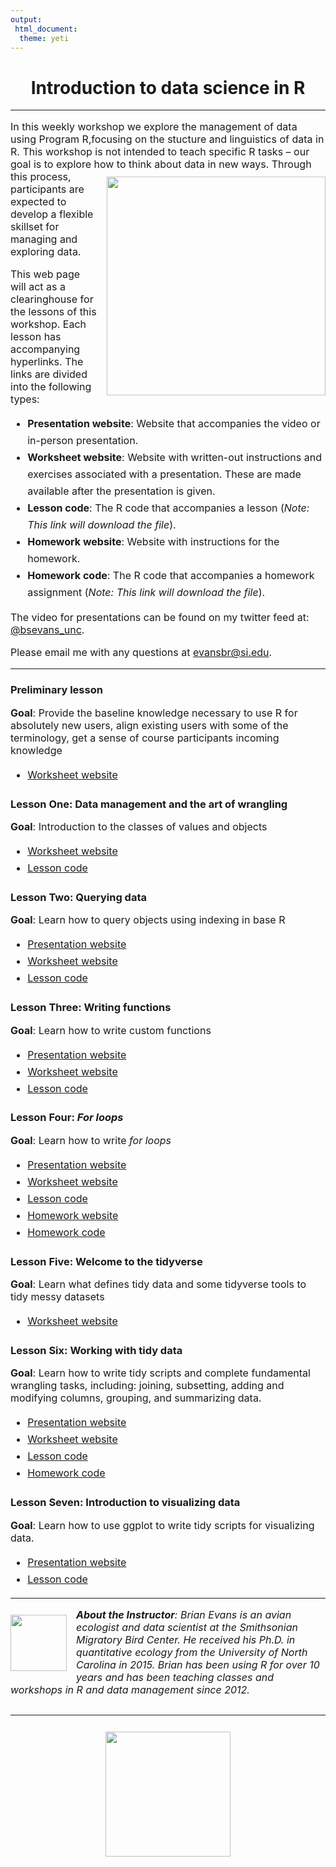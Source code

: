 ```yaml
---
output:
 html_document:
  theme: yeti
---
```


<head>
<link rel="stylesheet" href="https://cdnjs.cloudflare.com/ajax/libs/font-awesome/4.7.0/css/font-awesome.min.css">
</head>

<style>

code{
  background-color:#f2f2f2;
  border-radius: 25px;
}
 
span.co{
  color:#000080;
  font-weight: bold;
}
 
img{
  display: block;
  padding-left: 15px;
  padding-right: 15px;
  padding-top: 10px;
  padding-bottom: 10px;
}

h4{
  text-align: left;
  font-size: 20px;
}

p{
  text-align: left;
  font-size: 16px;
}

ul, ol{
  line-height: 27px;
  text-align: left;
  font-size: 16px;
  margin-left: 0px;
}
 
blockquote{
  font-size: 18px;
  border-left: 8px solid #292093;
  background-color: #e6ffff;
  padding-left: 16px;
  padding-right: 16px;
}
 
.row{
  margin: auto;
}
 
table {
  border-collapse: collapse;
}

table, td, th {
  border: 1px solid black;
  padding: 5px;
  text-align: center;
  vertical-align: middle;
}
 
 /* Create two equal columns that floats next to each other */
.column {
  float: left;
  width: 50%;
  padding: 10px;
}

/* Clear floats after the columns */
.row:after {
  content: "";
  display: table;
  clear: both;
}

.roundBorder {
  border-radius: 25px;
  border: 5px solid #30288C;
  background: #D6EAF8;
  padding-left: 20px;
  padding-right: 20px;
  padding-top: 10px;
  padding-bottom: 10px;
}

.roundBorderBlack {
  border-radius: 25px;
  border: 10px solid #D3D3D3;
  padding-left: 20px;
  padding-right: 20px;
  padding-top: 10px;
  padding-bottom: 10px;
}

.roundBorderBlackEx {
  border-radius: 5px;
  border: 5px solid #D3D3D3;
  padding-left: 5px;
  padding-right: 5px;
  padding-top: 2px;
}

.roundBorderEx {
  border-radius: 3px;
  border: 5px solid #30288C;
  background: #D6EAF8;
  padding-left: 5px;
  padding-right: 5px;
  padding-top: 2px;
}

.tt {
    position: relative;
    display: inline-block;
    class: inline; 
    font-weight: bold;
    font-family: "Avenir";
    font-size: 18px;
    border-bottom: 1px black;
}

/* Tooltip text */
.tt .ttText {
    visibility: hidden;
    font-weight: normal;
    font-size: 18px;
    width: 200px;
    background-color: black;
    border: 1px solid black;
    color: white;
    text-align: left;
    padding: 5px;
    border-radius: 6px;
    position: absolute;
    z-index: 1;
}

/* Show the tooltip text when you mouse over the tooltip container */
.tt:hover .ttText {
    visibility: visible;
}

</style>

<h1 style="text-align: center;"><b>Introduction to data science in R</b></h1>
<hr>

<p>In this weekly workshop we explore the management of data using Program R,focusing on the stucture and linguistics of data in R. This workshop is not intended to teach specific R tasks -- our goal is to explore how to think about data in new ways. 
<img src = "rWorkshop/images/dsWorkflowOverview.png"
  style = "float:right;
  padding-right: 0px;
  width: 350px;">
Through this process, participants are expected to develop a flexible skillset for managing and exploring data.</p>

<p>This web page will act as a clearinghouse for the lessons of this workshop. Each lesson has accompanying hyperlinks. The links are divided into the following types:</p>
<ul>
<li><b>Presentation website</b>: Website that accompanies the video or in-person presentation.</li>
<li><b>Worksheet website</b>: Website with written-out instructions and exercises associated with a presentation. These are made available after the presentation is given.</li>
<li><b>Lesson code</b>: The R code that accompanies a lesson (<i>Note: This link will download the file</i>).</li>
<li><b>Homework website</b>: Website with instructions for the homework.</li>
<li><b>Homework code</b>: The R code that accompanies a homework assignment (<i>Note: This link will download the file</i>).</li>
</ul>

<p>The video for presentations can be found on my twitter feed at: <a href = "https://twitter.com/bsevans_unc">@bsevans_unc</a>.

<p>Please email me with any questions at <a href="mailto:evansbr@si.edu">evansbr@si.edu</a>.
<hr>

<h3>Preliminary lesson</h3>
<p><b>Goal</b>: Provide the baseline knowledge necessary to use R for absolutely new users, align existing users with some of the terminology, get a sense of course participants incoming knowledge</p>
<ul>
<li><a href = "https://smbc-nzp.github.io/introToWorkshop2018.html">Worksheet website</a></li>
</ul>

<h3>Lesson One: Data management and the art of wrangling</h3>
<p><b>Goal</b>: Introduction to the classes of values and objects</p>
<ul>
<li><a href = "https://smbc-nzp.github.io/lesson1_workheet.html">Worksheet website</a></li>
<li><a href = "https://smbc-nzp.github.io/lesson1_code.R" download>Lesson code</a></li>
</ul>

<h3>Lesson Two: Querying data</h3>
<p><b>Goal</b>: Learn how to query objects using indexing in base R</p>
<ul>
<li><a href = "https://smbc-nzp.github.io/lesson2_pres.html">Presentation website</a></li>
<li><a href = "https://smbc-nzp.github.io/lesson2_worksheet.html">Worksheet website</a></li>
<li><a href = "https://smbc-nzp.github.io/lesson2_code.R" download>Lesson code</a></li>
</ul>

<h3>Lesson Three: Writing functions</h3>
<p><b>Goal</b>: Learn how to write custom functions</p>
<ul>
<li><a href = "https://smbc-nzp.github.io/lesson3_pres.html">Presentation website</a></li>
<li><a href = "https://smbc-nzp.github.io/lesson3_worksheet.html">Worksheet website</a></li>
<li><a href = "https://smbc-nzp.github.io/lesson3_code.R" download>Lesson code</a></li>
</ul>

<h3>Lesson Four: <i>For loops</i></h3>
<p><b>Goal</b>: Learn how to write <i>for loops</i></p>
<ul>
<li><a href = "https://smbc-nzp.github.io/lesson4_pres.html">Presentation website</a></li>
<li><a href = "https://smbc-nzp.github.io/lesson4_worksheet.html">Worksheet website</a></li>
<li><a href = "https://smbc-nzp.github.io/lesson4_code.R" download>Lesson code</a></li>
<li><a href = "https://smbc-nzp.github.io/rHomework_lessons1-4.html">Homework website</a></li>
<li><a href = "https://smbc-nzp.github.io/lesson4_code.R" download>Homework code</a></li>
</ul>

<h3>Lesson Five: Welcome to the tidyverse</h3>
<p><b>Goal</b>: Learn what defines tidy data and some tidyverse tools to tidy messy datasets</p>
<ul>
<li><a href = "https://smbc-nzp.github.io/lesson5_worksheet.html">Worksheet website</a></li>
</ul>

<h3>Lesson Six: Working with tidy data</h3>
<p><b>Goal</b>: Learn how to write tidy scripts and complete fundamental wrangling tasks, including: joining, subsetting, adding and modifying columns, grouping, and summarizing data.</p>
<ul>
<li><a href = "https://smbc-nzp.github.io/lesson6_pres.html">Presentation website</a></li>
<li><a href = "https://smbc-nzp.github.io/lesson6_worksheet.html">Worksheet website</a></li>
<li><a href = "https://smbc-nzp.github.io/lesson6_code.R" download>Lesson code</a></li>
<li><a href = "https://smbc-nzp.github.io/lesson6_homeworkQuestions.R" download>Homework code</a></li>
</ul>

<h3>Lesson Seven: Introduction to visualizing data</h3>
<p><b>Goal</b>: Learn how to use ggplot to write tidy scripts for visualizing data.</p>
<ul>
<li><a href = "https://smbc-nzp.github.io/lesson7_pres.html">Presentation website</a></li>
<li><a href = "https://smbc-nzp.github.io/lesson7_code.R" download>Lesson code</a></li>
</ul>

<hr>
<div class = "row">
<img src = "rWorkshop/images/robotBird.jpg"
  style = "float:left;
  padding-left: 0px;
  width: 90px;">
<i><b>About the Instructor</b>: Brian Evans is an avian ecologist and data scientist at the Smithsonian Migratory Bird Center. 
He received his Ph.D. in quantitative ecology from the University of North Carolina in 2015. Brian has been using R for over 10 years and has been teaching classes and workshops in R and data management since 2012.</i>
</div>
<hr>
<img 
  src="rWorkshop/images/nzpLogo.png"
  style= "display: block;
    margin-left: auto;
    margin-right: auto;
    width: 200px;"/>

